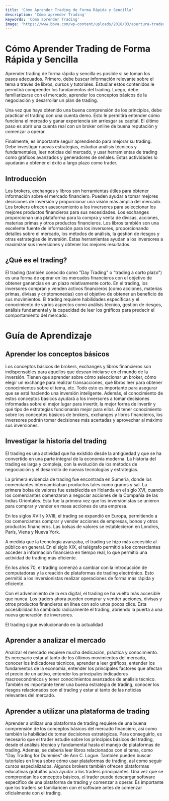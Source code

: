```yaml
---
title: 'Cómo Aprender Trading de Forma Rápida y Sencilla'
description: 'Cómo aprender Trading'
keywords: 'Cómo aprender Trading'
image: 'https://www.bbva.com/wp-content/uploads/2018/03/apertura-trader-1024x423.png'
---
```


# Cómo Aprender Trading de Forma Rápida y Sencilla

Aprender trading de forma rápida y sencilla es posible si se toman los pasos adecuados. Primero, debe buscar información relevante sobre el tema a través de libros, cursos y tutoriales. Estudiar estos contenidos le permitirá comprender los fundamentos del trading. Luego, debe familiarizarse con el mercado, aprender los conceptos básicos de la negociación y desarrollar un plan de trading. 

Una vez que haya obtenido una buena comprensión de los principios, debe practicar el trading con una cuenta demo. Esto le permitirá entender cómo funciona el mercado y ganar experiencia sin arriesgar su capital. El último paso es abrir una cuenta real con un broker online de buena reputación y comenzar a operar. 

Finalmente, es importante seguir aprendiendo para mejorar su trading. Debe investigar nuevas estrategias, estudiar análisis técnicos y fundamentales, leer noticias del mercado, y usar herramientas de trading como gráficos avanzados y generadores de señales. Estas actividades lo ayudarán a obtener el éxito a largo plazo como trader. <ImageAdd source="https://thumbs.dreamstime.com/b/abstract-forex-chart-wallpaper-glowing-interface-investment-trade-stock-finance-analysis-concept-d-rendering-114401576.jpg"/>



## Introducción

Los brokers, exchanges y libros son herramientas útiles para obtener información sobre el mercado financiero. Pueden ayudar a tomar mejores decisiones de inversión y proporcionar una visión más amplia del mercado. Los brokers ofrecen asesoramiento a los inversores para seleccionar los mejores productos financieros para sus necesidades. Los exchanges proporcionan una plataforma para la compra y venta de divisas, acciones, materias primas y otros productos financieros. Los libros también son una excelente fuente de información para los inversores, proporcionando detalles sobre el mercado, los métodos de análisis, la gestión de riesgos y otras estrategias de inversión. Estas herramientas ayudan a los inversores a maximizar sus inversiones y obtener los mejores resultados.



## ¿Qué es el trading?

El trading (también conocido como "Day Trading" o "trading a corto plazo") es una forma de operar en los mercados financieros con el objetivo de obtener ganancias en un plazo relativamente corto. En el trading, los inversores compran y venden activos financieros (como acciones, materias primas, divisas y criptomonedas) con el objetivo de obtener un beneficio de sus movimientos. El trading requiere habilidades específicas y el conocimiento de varios aspectos como análisis técnico, gestión de riesgos, análisis fundamental y la capacidad de leer los gráficos para predecir el comportamiento del mercado.

# Guía de Aprendizaje



## Aprender los conceptos básicos

Los conceptos básicos de brokers, exchanges y libros financieros son indispensables para aquellos que desean iniciarse en el mundo de la inversión. Tienen que aprender sobre cómo seleccionar un broker, cómo elegir un exchange para realizar transacciones, qué libros leer para obtener conocimientos sobre el tema, etc. Todo esto es importante para asegurar que se está haciendo una inversión inteligente. Además, el conocimiento de estos conceptos básicos ayudará a los inversores a tomar decisiones informadas sobre el mejor lugar para invertir, la mejor forma de invertir y qué tipo de estrategias funcionarán mejor para ellos. Al tener conocimiento sobre los conceptos básicos de brokers, exchanges y libros financieros, los inversores podrán tomar decisiones más acertadas y aprovechar al máximo sus inversiones.



## Investigar la historia del trading

El trading es una actividad que ha existido desde la antigüedad y que se ha convertido en una parte integral de la economía moderna. La historia del trading es larga y compleja, con la evolución de los métodos de negociación y el desarrollo de nuevas tecnologías y estrategias. 

La primera evidencia de trading fue encontrada en Sumeria, donde los comerciantes intercambiaban productos tales como granos y sal. La primera bolsa de valores fue establecida en Holanda en el siglo XVI, cuando los comerciantes comenzaron a negociar acciones de la Compañía de las Indias Orientales. Esta fue la primera vez que los inversionistas se unieron para comprar y vender en masa acciones de una empresa. 

En los siglos XVII y XVIII, el trading se expandió en Europa, permitiendo a los comerciantes comprar y vender acciones de empresas, bonos y otros productos financieros. Las bolsas de valores se establecieron en Londres, París, Viena y Nueva York. 

A medida que la tecnología avanzaba, el trading se hizo más accesible al público en general. En el siglo XIX, el telégrafo permitió a los comerciantes acceder a información financiera en tiempo real, lo que permitió una actividad de trading más eficiente. 

En los años 70, el trading comenzó a cambiar con la introducción de computadoras y la creación de plataformas de trading electrónico. Esto permitió a los inversionistas realizar operaciones de forma más rápida y eficiente. 

Con el advenimiento de la era digital, el trading se ha vuelto más accesible que nunca. Los traders ahora pueden comprar y vender acciones, divisas y otros productos financieros en línea con solo unos pocos clics. Esta accesibilidad ha cambiado radicalmente el trading, abriendo la puerta a una nueva generación de inversores. 

El trading sigue evolucionando en la actualidad



## Aprender a analizar el mercado

Analizar el mercado requiere mucha dedicación, práctica y conocimiento. Es necesario estar al tanto de los últimos movimientos del mercado, conocer los indicadores técnicos, aprender a leer gráficos, entender los fundamentos de la economía, entender los principales factores que afectan el precio de un activo, entender los principales indicadores macroeconómicos y tener conocimientos avanzados de análisis técnico. También es importante tener una buena estrategia de trading, conocer los riesgos relacionados con el trading y estar al tanto de las noticias relevantes del mercado.  <ImageAdd source="https://i5.walmartimages.com/asr/34ed02e4-bf8d-45b8-9294-8dfd4133f6f4.ca1f76516af7a540999618cd8f075cd0.jpeg?odnHeight=612&odnWidth=612&odnBg=FFFFFF"/>



## Aprender a utilizar una plataforma de trading

Aprender a utilizar una plataforma de trading requiere de una buena comprensión de los conceptos básicos del mercado financiero, así como también la habilidad de tomar decisiones estratégicas. Para conseguirlo, es necesario que el trader estudie sobre los principios básicos del trading, desde el análisis técnico y fundamental hasta el manejo de plataformas de trading. Además, se debería leer libros relacionados con el tema, como "Day Trading for Dummies" de Ann C. Logue. También pueden buscar tutoriales en línea sobre cómo usar plataformas de trading, así como seguir cursos especializados. Algunos brokers también ofrecen plataformas educativas gratuitas para ayudar a los traders principiantes. Una vez que se comprendan los conceptos básicos, el trader puede descargar software específico de una plataforma de trading y comenzar a operar. Es importante que los traders se familiaricen con el software antes de comenzar oficialmente con el trading.

